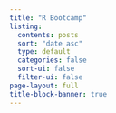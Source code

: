 ```yaml
---
title: "R Bootcamp"
listing:
  contents: posts
  sort: "date asc"
  type: default
  categories: false
  sort-ui: false
  filter-ui: false
page-layout: full
title-block-banner: true
---
```


